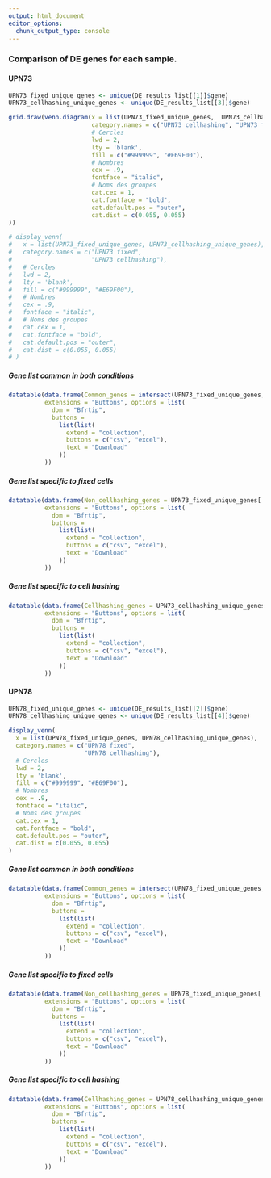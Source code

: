 ```yaml
---
output: html_document
editor_options: 
  chunk_output_type: console
---
```


### Comparison of DE genes for each sample.

#### UPN73

```r
UPN73_fixed_unique_genes <- unique(DE_results_list[[1]]$gene)
UPN73_cellhashing_unique_genes <- unique(DE_results_list[[3]]$gene)

grid.draw(venn.diagram(x = list(UPN73_fixed_unique_genes,  UPN73_cellhashing_unique_genes), filename = NULL,
                       category.names = c("UPN73 cellhashing", "UPN73 fixed"),
                       # Cercles
                       lwd = 2,
                       lty = 'blank',
                       fill = c("#999999", "#E69F00"),
                       # Nombres
                       cex = .9,
                       fontface = "italic",
                       # Noms des groupes
                       cat.cex = 1,
                       cat.fontface = "bold",
                       cat.default.pos = "outer",
                       cat.dist = c(0.055, 0.055)
))

# display_venn(
#   x = list(UPN73_fixed_unique_genes, UPN73_cellhashing_unique_genes),
#   category.names = c("UPN73 fixed", 
#                      "UPN73 cellhashing"),
#   # Cercles
#   lwd = 2,
#   lty = 'blank',
#   fill = c("#999999", "#E69F00"),
#   # Nombres
#   cex = .9,
#   fontface = "italic",
#   # Noms des groupes
#   cat.cex = 1,
#   cat.fontface = "bold",
#   cat.default.pos = "outer",
#   cat.dist = c(0.055, 0.055)
# )
```

##### Gene list common in both conditions

```r
datatable(data.frame(Common_genes = intersect(UPN73_fixed_unique_genes, UPN73_cellhashing_unique_genes)),
          extensions = "Buttons", options = list(
            dom = "Bfrtip",
            buttons =
              list(list(
                extend = "collection",
                buttons = c("csv", "excel"),
                text = "Download"
              ))
          ))
```

##### Gene list specific to fixed cells

```r
datatable(data.frame(Non_cellhashing_genes = UPN73_fixed_unique_genes[!UPN73_fixed_unique_genes %in% UPN73_cellhashing_unique_genes]),
          extensions = "Buttons", options = list(
            dom = "Bfrtip",
            buttons =
              list(list(
                extend = "collection",
                buttons = c("csv", "excel"),
                text = "Download"
              ))
          ))
```

##### Gene list specific to cell hashing

```r
datatable(data.frame(Cellhashing_genes = UPN73_cellhashing_unique_genes[!UPN73_cellhashing_unique_genes %in% UPN73_fixed_unique_genes]),
          extensions = "Buttons", options = list(
            dom = "Bfrtip",
            buttons =
              list(list(
                extend = "collection",
                buttons = c("csv", "excel"),
                text = "Download"
              ))
          ))
```

#### UPN78

```r
UPN78_fixed_unique_genes <- unique(DE_results_list[[2]]$gene)
UPN78_cellhashing_unique_genes <- unique(DE_results_list[[4]]$gene)

display_venn(
  x = list(UPN78_fixed_unique_genes, UPN78_cellhashing_unique_genes),
  category.names = c("UPN78 fixed", 
                     "UPN78 cellhashing"),
  # Cercles
  lwd = 2,
  lty = 'blank',
  fill = c("#999999", "#E69F00"),
  # Nombres
  cex = .9,
  fontface = "italic",
  # Noms des groupes
  cat.cex = 1,
  cat.fontface = "bold",
  cat.default.pos = "outer",
  cat.dist = c(0.055, 0.055)
)
```

##### Gene list common in both conditions

```r
datatable(data.frame(Common_genes = intersect(UPN78_fixed_unique_genes, UPN78_cellhashing_unique_genes)),
          extensions = "Buttons", options = list(
            dom = "Bfrtip",
            buttons =
              list(list(
                extend = "collection",
                buttons = c("csv", "excel"),
                text = "Download"
              ))
          ))
```

##### Gene list specific to fixed cells

```r
datatable(data.frame(Non_cellhashing_genes = UPN78_fixed_unique_genes[!UPN78_fixed_unique_genes %in% UPN78_cellhashing_unique_genes]),
          extensions = "Buttons", options = list(
            dom = "Bfrtip",
            buttons =
              list(list(
                extend = "collection",
                buttons = c("csv", "excel"),
                text = "Download"
              ))
          ))
```

##### Gene list specific to cell hashing

```r
datatable(data.frame(Cellhashing_genes = UPN78_cellhashing_unique_genes[!UPN78_cellhashing_unique_genes %in% UPN78_fixed_unique_genes]),
          extensions = "Buttons", options = list(
            dom = "Bfrtip",
            buttons =
              list(list(
                extend = "collection",
                buttons = c("csv", "excel"),
                text = "Download"
              ))
          ))
```
